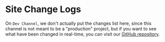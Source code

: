 # Site Change Logs
On `Dev Channel`, we don't actually put the changes list here, since this channel is not meant to be a "production" project, but if you want to see what have been changed in real-time, you can visit our [GitHub repository](https://github.com/hyperion-foundation/landing/tree/dev).